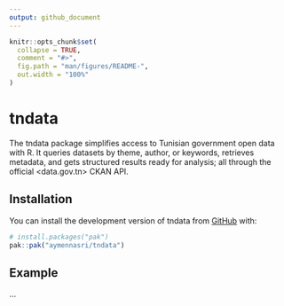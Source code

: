 ```yaml
---
output: github_document
---
```


<!-- README.md is generated from README.Rmd. Please edit that file -->

```r
knitr::opts_chunk$set(
  collapse = TRUE,
  comment = "#>",
  fig.path = "man/figures/README-",
  out.width = "100%"
)
```

# tndata

<!-- badges: start -->
<!-- badges: end -->

The tndata package simplifies access to Tunisian government open data with R. 
It queries datasets by theme, author, or keywords, retrieves metadata, and gets structured results ready for analysis; all through the official <data.gov.tn> CKAN API.
      
## Installation

You can install the development version of tndata from [GitHub](https://github.com/) with:

``` r
# install.packages("pak")
pak::pak("aymennasri/tndata")
```

## Example

...
